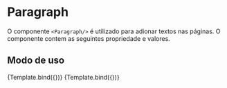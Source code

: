 

<Meta title="Components/Paragraph" component={Paragraph} tab />


# Paragraph

O componente `<Paragraph/>` é utilizado para adionar textos nas páginas. O componente contem as seguintes propriedade e valores.

<ArgsTable of={Paragraph} />

## Modo de uso

<Canvas>
  <Story
    args={{
      children: 'Regular',
      weight: 'regular',
      color: 'darkHigh'
    }}
    name="Regular"
  >
    {Template.bind({})}
  </Story>
</Canvas>

<Canvas>
  <Story
    args={{
      children: 'Bold',
      weight: 'bold',
      color: 'darkHigh'
    }}
    name="Bold"
  >
    {Template.bind({})}
  </Story>
</Canvas>